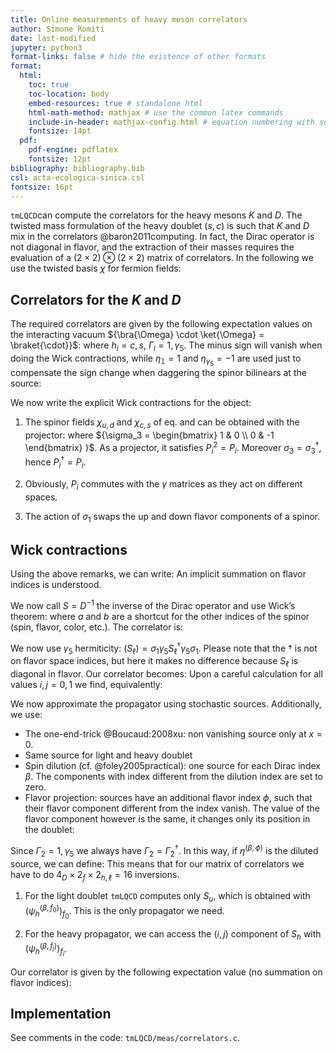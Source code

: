 ```yaml
---
title: Online measurements of heavy meson correlators
author: Simone Romiti
date: last-modified
jupyter: python3
format-links: false # hide the existence of other formats
format:
  html:
    toc: true
    toc-location: body
    embed-resources: true # standalone html
    html-math-method: mathjax # use the common latex commands
    include-in-header: mathjax-config.html # equation numbering with sections
    fontsize: 14pt
  pdf:
    pdf-engine: pdflatex
    fontsize: 12pt
bibliography: bibliography.bib
csl: acta-ecologica-sinica.csl
fontsize: 16pt
---
```


`tmLQCD`can compute the correlators for the heavy mesons $K$ and $D$.
The twisted mass formulation of the heavy doublet $(s, c)$ is such that $K$ and $D$ mix in the correlators @baron2011computing.
In fact, the Dirac operator is not diagonal in flavor,
and the extraction of their masses requires the evaluation of a $(2 \times 2) \otimes (2 \times 2)$ matrix of correlators.
In the following we use the twisted basis $\chi$ for fermion fields:
<!--  -->
\begin{align}
\label{eq:LightFlavorSpinorFields}
\chi_{\ell} &= 
    \begin{bmatrix}
    {\chi}_{u} \\
    0
    \end{bmatrix}
    +
    \begin{bmatrix}
    0 \\
    {\chi}_{d}
    \end{bmatrix}
\, , \\[1em] 
\label{eq:HeavyFlavorSpinorFields}
\chi_{h} &= 
    \begin{bmatrix}
    {\chi}_{c} \\
    0
    \end{bmatrix}
    +
    \begin{bmatrix}
    0 \\
    {\chi}_{s}
    \end{bmatrix}
\, .
\end{align}
<!--  -->

## Correlators for the $K$ and $D$

The required correlators are given by the following
expectation values on the interacting vacuum
${\bra{\Omega} \cdot \ket{\Omega} = \braket{\cdot}}$:
<!--  -->
\begin{equation}
\begin{split}
{C}^{h_i, h_j}_{\Gamma_1, \Gamma_2}(t) &=
- \eta_1 \frac{1}{V} 
\sum_{\vec{x}} 
\mathcal{C}^{h_i, h_j}_{\Gamma_1, \Gamma_2}(t, \vec{x})
\\
&=
\eta_{1} \eta_{2}
\frac{1}{V} 
\sum_{\vec{x}} 
\braket{
[\bar{\chi}_{d} \Gamma_1 \chi_{h_i}](x)
[\bar{\chi}_{d} \Gamma_2 \chi_{h_j}]^{\dagger}(0)
}
\, ,
\end{split}
\end{equation}
<!--  -->
where $h_i=c,s$, $\Gamma_i = 1, \gamma_5$.
The minus sign will vanish when doing the Wick contractions,
while
$\eta_{\mathbb{1}} = 1$ and $\eta_{\gamma_5} = -1$ 
are used just to compensate the sign change when daggering the spinor bilinears at the source:
<!--  -->
\begin{equation}
\eta_\Gamma (\bar{\chi}_a \Gamma \chi_b)^\dagger = 
\eta_\Gamma \bar{\chi}_b \gamma_0 \Gamma^\dagger \gamma_0 \chi_a =
\bar{\chi}_b \Gamma \chi_a 
\, .
\end{equation}
<!--  -->

We now write the explicit Wick contractions for the object:
<!--  -->
\begin{equation}
\begin{split}
\mathcal{C}^{h_i, h_j}_{\Gamma_1, \Gamma_2}(t, \vec{x}) &=
- \eta_{2}
\braket{
[\bar{\chi}_{d} \Gamma_1 \chi_{h_i}](x)
[\bar{\chi}_{d} \Gamma_2 \chi_{h_j}]^{\dagger}(0)
}
\\
&= - \braket{
[\bar{\chi}_{d} \Gamma_1 \chi_{h_i}](x)
[\bar{\chi}_{h_j} \Gamma_2 \chi_{d}](0)
}
\end{split}
\end{equation}
<!--  -->

::: {.remark}

1. The spinor fields $\chi_{u,d}$ and $\chi_{c,s}$ of eq. 
\eqref{eq:LightFlavorSpinorFields} and 
\eqref{eq:HeavyFlavorSpinorFields} 
can be obtained with the projector:
<!--  -->
\begin{equation}
P_{i} = \frac{1}{2} [1 + (-1)^i \sigma_3] \, , \, i=0,1
\, ,
\end{equation}
<!--  -->
where ${\sigma_3 = 
    \begin{bmatrix}
    1 & 0 \\
    0 & -1
    \end{bmatrix}
    }$.
    As a projector, it satisfies $P_i^2 = P_i$.
    Moreover $\sigma_3 = \sigma_3^\dagger$, 
    hence $P_i^\dagger = P_i$.

2. Obviously, $P_i$ commutes with the $\gamma$ matrices as they act on different spaces.

3. The action of $\sigma_1$ swaps the up and down flavor components of a spinor.
:::

## Wick contractions

Using the above remarks,
we can write:
<!--  -->
\begin{equation}
\begin{split}
\mathcal{C}^{h_i, h_j}_{\Gamma_1, \Gamma_2}(t, \vec{x}) &=
- \braket{
[\bar{\chi}_{d} \Gamma_1 \chi_{h_i}](x)
[\bar{\chi}_{h_j} \Gamma_2 \chi_{d}](0)
}
\\
&= 
- \braket{
[\bar{\chi}_{\ell} \Gamma_1 (\sigma_1)^{1-i} P_i \chi_{h}](x)
[\bar{\chi}_{h} P_j (\sigma_1)^{1-j} \Gamma_2 \chi_{\ell}](0)
}
\, .
\end{split}
\end{equation}
<!--  -->
An implicit summation on flavor indices is understood.

We now call $S = D^{-1}$ the inverse of the Dirac operator
and use Wick's theorem:
<!--  -->
\begin{equation}
\braket{\Psi_{a}(x) \bar{\Psi}_{b}(0)} = S_{ab}(x|0) \, ,
\end{equation}
<!--  -->
where $a$ and $b$ are a shortcut for the other indices of the spinor (spin, flavor, color, etc.).
The correlator is:
<!--  -->
\begin{equation}
\mathcal{C}^{h_i, h_j}_{\Gamma_1, \Gamma_2}(t, \vec{x}) 
=
S_\ell(0|x) 
(\sigma_1)^{1-i} P_i \Gamma_1
S_h(x|0)
P_j (\sigma_1)^{1-j} \Gamma_2
\end{equation}
<!--  -->

We now use $\gamma_5$ hermiticity:
$(S_\ell) = \sigma_1 \gamma_5 S_\ell^\dagger \gamma_5 \sigma_1$.
Please note that the $\dagger$ is not on flavor space indices,
but here it makes no difference because $S_\ell$ is diagonal in flavor.
Our correlator becomes:
<!--  -->
\begin{equation}
\mathcal{C}^{h_i, h_j}_{\Gamma_1, \Gamma_2}(t, \vec{x}) 
=
\operatorname{Tr}
\left[
    S_h(x|0) 
    \Gamma_2 \gamma_5 
    P_j (\sigma_1)^{j} 
    (S_\ell)^\dagger (x|0) 
    (\sigma_1)^i P_i 
    \gamma_5 \Gamma_1
\right]
\, .
\end{equation}
<!--  -->
Upon a careful calculation for all values $i,j = 0,1$ we find, equivalently:
<!--  -->
\begin{equation}
\mathcal{C}^{h_i, h_j}_{\Gamma_1, \Gamma_2}(t, \vec{x}) 
=
\operatorname{Tr}
\left[
    (S_h)_{f_i f_j} (x|0) 
    \Gamma_2 \gamma_5 
    (S_u)^\dagger (x|0) 
    \gamma_5 \Gamma_1
\right]
\, .
\end{equation}
<!--  -->

We now approximate the propagator using stochastic sources.
Additionally, we use:

- The one-end-trick @Boucaud:2008xu: non vanishing source only at $x=0$.
- Same source for light and heavy doublet
- Spin dilution (cf. @foley2005practical): one source for each Dirac index $\beta$. The components with index different from the dilution index are set to zero.
- Flavor projection: sources have an additional flavor index $\phi$, such that their flavor component different from the index vanish. The value of the flavor component however is the same, it changes only its position in the doublet:

<!--  -->
\begin{equation}
\eta^{(\phi=0)} = 
    \begin{bmatrix}
    \eta \\
    0
    \end{bmatrix}
\, , \,
\eta^{(\phi=1)} = 
    \begin{bmatrix}
    0 \\
    \eta
    \end{bmatrix}
\, .
\end{equation}
<!--  -->

Since $\Gamma_2=1,\gamma_5$ we always have $\Gamma_2 = \Gamma_2^\dagger$.
In this way, if $\eta^{(\beta, \phi)}$ is the diluted source,
we can define:
<!--  -->
\begin{equation}
\begin{split}
&D_{\ell} {\psi}_{\ell}^{(\beta, \phi)} 
= \gamma_5 \Gamma_2 \eta^{(\beta, \phi)}
\, \implies \,
(\psi_{\ell}^{(\beta, \phi)})^\dagger 
= 
(\eta^{(\beta, \phi)})^\dagger 
\Gamma_2 \gamma_5 S_{\ell}^\dagger
\\
&D_{h} \psi_{h}^{(\beta, \phi)} 
= \eta^{(\beta, \phi)}
\, \implies \,
\psi_{h}^{(\beta, \phi)} 
= S_{h} \eta^{(\beta, \phi)}
\, .
\end{split}
\end{equation}
<!--  -->
This means that for our matrix of correlators we have to do ${4_D \times 2_f \times 2_{h,\ell}} = 16$ inversions.

::: {.remark}
1. For the light doublet `tmLQCD` computes only $S_u$, which is obtained with $(\psi_h^{(\beta, f_0)})_{f_0}$. This is the only propagator we need.

2. For the heavy propagator, we can access the $(i,j)$ component of $S_h$ with $(\psi_h^{(\beta, f_j)})_{f_i}$.
:::

Our correlator is given by the following expectation value
(no summation on flavor indices):
<!--  -->
\begin{equation}
\begin{split}
\mathcal{C}^{h_i, h_j}_{\Gamma_1, \Gamma_2}(t, \vec{x}) 
&=
\sum_{\beta=1}^{N_D}
\langle
\operatorname{Tr}
\left[
    (\psi_h^{(\beta, f_i)})_{f_j}(x)
    (\psi_\ell^{(\beta, f_0)})_{f_0}^\dagger (x) 
    \gamma_5 \Gamma_1
\right]
\rangle
\\
&=
\sum_{\beta=1}^{N_D}
\braket{
    (\psi_\ell^{(\beta, f_0)})_{f_0}^\dagger (x) 
    \gamma_5 \Gamma_1
    (\psi_h^{(\beta, f_j)})_{f_i}(x)
}
\end{split}
\end{equation}
<!--  -->


## Implementation

See comments in the code: `tmLQCD/meas/correlators.c`.





